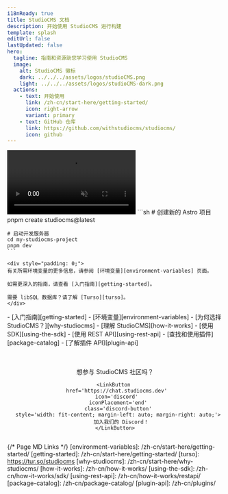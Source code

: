 ```yaml
---
i18nReady: true
title: StudioCMS 文档
description: 开始使用 StudioCMS 进行构建
template: splash
editUrl: false
lastUpdated: false
hero:
  tagline: 指南和资源助您学习使用 StudioCMS
  image:
    alt: StudioCMS 徽标
    dark: ../../../assets/logos/studioCMS.png
    light: ../../../assets/logos/studioCMS-dark.png
  actions:
    - text: 开始使用
      link: /zh-cn/start-here/getting-started/
      icon: right-arrow
      variant: primary
    - text: GitHub 仓库
      link: https://github.com/withstudiocms/studiocms/
      icon: github
---
```



<Card title="StudioCMS 演示" icon='seti:video'>
  <video autoplay loop muted playsinline preload="auto" src="https://cdn.studiocms.dev/studiocms-trailer.mp4" />
</Card>

<CardGrid>

  <SplitCard title="快速开始" icon="rocket">
    ```sh
    # 创建新的 Astro 项目
    pnpm create studiocms@latest

    # 启动开发服务器
    cd my-studiocms-project
    pnpm dev
    ```
    
    <div style="padding: 0;">
    有关所需环境变量的更多信息，请参阅 [环境变量][environment-variables] 页面。

    如需更深入的指南，请查看 [入门指南][getting-started]。
    
    需要 libSQL 数据库？请了解 [Turso][turso]。
    </div>
     
  </SplitCard>

  <ListCard title="了解 StudioCMS" icon="information">
    - [入门指南][getting-started]
    - [环境变量][environment-variables]
    - [为何选择 StudioCMS？][why-studiocms]
    - [理解 StudioCMS][how-it-works]
  </ListCard>

  <ListCard title="自定义 StudioCMS" icon="puzzle">
    - [使用 SDK][using-the-sdk]
    - [使用 REST API][using-rest-api]
    - [查找和使用插件][package-catalog]
    - [了解插件 API][plugin-api]
  </ListCard>

</CardGrid>

<Center>
  <div style="display: flex; flex-direction: column; margin-top: 3rem;">
    想参与 StudioCMS 社区吗？

    <LinkButton 
      href='https://chat.studiocms.dev' 
      icon='discord' 
      iconPlacement='end'
      class='discord-button'
      style='width: fit-content; margin-left: auto; margin-right: auto;'>
        加入我们的 Discord！
    </LinkButton>
  </div>
</Center>

{/* Page MD Links */}
[environment-variables]: /zh-cn/start-here/getting-started/
[getting-started]: /zh-cn/start-here/getting-started/
[turso]: https://tur.so/studiocms
[why-studiocms]: /zh-cn/start-here/why-studiocms/
[how-it-works]: /zh-cn/how-it-works/
[using-the-sdk]: /zh-cn/how-it-works/sdk/
[using-rest-api]: /zh-cn/how-it-works/restapi/
[package-catalog]: /zh-cn/package-catalog/
[plugin-api]: /zh-cn/plugins/